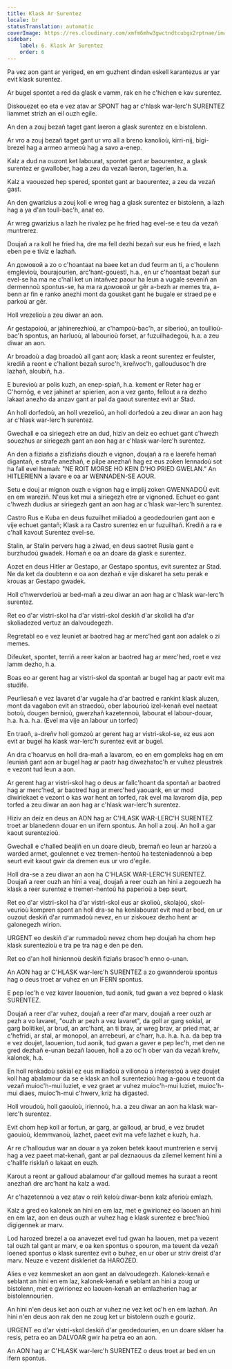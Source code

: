 ```yaml
---
title: Klask Ar Surentez
locale: br
statusTranslation: automatic
coverImage: https://res.cloudinary.com/xmfm6mhw3gwctndtcubgx2rptnae/image/upload/v1740337243/small_cover_educacion_fundamental_a051170f1c.webp
sidebar:
    label: 6. Klask Ar Surentez
    order: 6
---
```

Pa vez aon gant ar yeriged, en em guzhent dindan eskell karantezus ar yar evit klask surentez.

Ar bugel spontet a red da glask e vamm, rak en he c'hichen e kav surentez.

Diskouezet eo eta e vez atav ar SPONT hag ar c'hlask war-lerc'h SURENTEZ liammet strizh an eil ouzh egile.

An den a zouj bezañ taget gant laeron a glask surentez en e bistolenn.

Ar vro a zouj bezañ taget gant ur vro all a breno kanolioù, kirri-nij, bigi-brezel hag a armeo armeoù hag a savo a-enep.

Kalz a dud na ouzont ket labourat, spontet gant ar baourentez, a glask surentez er gwallober, hag a zeu da vezañ laeron, tagerien, h.a.

Kalz a vaouezed hep spered, spontet gant ar baourentez, a zeu da vezañ gast.

An den gwarizius a zouj koll e wreg hag a glask surentez er bistolenn, a lazh hag a ya d'an toull-bac'h, anat eo.

Ar wreg gwarizius a lazh he rivalez pe he fried hag evel-se e teu da vezañ muntrerez.

Doujañ a ra koll he fried ha, dre ma fell dezhi bezañ sur eus he fried, e lazh eben pe e tiviz e lazhañ.

An домовой a zo o c'hoantaat na baee ket an dud feurm an ti, a c'houlenn emglevioù, bourajourien, arc'hant-gouestl, h.a., en ur c'hoantaat bezañ sur evel-se ha ma ne c'hall ket un intañvez paour ha leun a vugale seveniñ an dermennoù spontus-se, ha ma ra домовой ur gêr a-bezh ar memes tra, a-benn ar fin e ranko anezhi mont da gousket gant he bugale er straed pe e parkoù ar gêr.

Holl vrezelioù a zeu diwar an aon.

Ar gestapoioù, ar jahinerezhioù, ar c'hampoù-bac'h, ar siberioù, an toullioù-bac'h spontus, an harluoù, al labourioù forset, ar fuzuilhadegoù, h.a. a zeu diwar an aon.

Ar broadoù a dag broadoù all gant aon; klask a reont surentez er feulster, krediñ a reont e c'hallont bezañ suroc'h, kreñvoc'h, galloudusoc'h dre lazhañ, aloubiñ, h.a.

E burevioù ar polis kuzh, an enep-spiañ, h.a. kement er Reter hag er C'hornôg, e vez jahinet ar spierien, aon a vez ganto, fellout a ra dezho lakaat anezho da anzav gant ar pal da gaout surentez evit ar Stad.

An holl dorfedoù, an holl vrezelioù, an holl dorfedoù a zeu diwar an aon hag ar c'hlask war-lerc'h surentez.

Gwechall e oa siriegezh etre an dud, hiziv an deiz eo echuet gant c'hwezh souezhus ar siriegezh gant an aon hag ar c'hlask war-lerc'h surentez.

An den a fiziañs a zisfiziañs diouzh e vignon, doujañ a ra e laerefe hemañ digantañ, e strafe anezhañ, e pilpe anezhañ hag ez eus zoken lennadoù sot ha fall evel hemañ: "NE ROIT MORSE HO KEIN D'HO PRIED GWELAN." An HITLERIENN a lavare e oa ar WENNADEN-SE AOUR.

Setu e douj ar mignon ouzh e vignon hag e implij zoken GWENNADOÙ evit en em wareziñ. N'eus ket mui a siriegezh etre ar vignoned. Echuet eo gant c'hwezh dudius ar siriegezh gant an aon hag ar c'hlask war-lerc'h surentez.

Castro Rus e Kuba en deus fuzuilhet miliadoù a geodedourien gant aon e vije echuet gantañ; Klask a ra Castro surentez en ur fuzuilhañ. Krediñ a ra e c'hall kavout Surentez evel-se.

Stalin, ar Stalin pervers hag a ziwad, en deus saotret Rusia gant e burzhudoù gwadek. Homañ e oa an doare da glask e surentez.

Aozet en deus Hitler ar Gestapo, ar Gestapo spontus, evit surentez ar Stad. Ne da ket da doubtenn e oa aon dezhañ e vije diskaret ha setu perak e krouas ar Gestapo gwadek.

Holl c'hwervderioù ar bed-mañ a zeu diwar an aon hag ar c'hlask war-lerc'h surentez.

Ret eo d'ar vistri-skol ha d'ar vistri-skol deskiñ d'ar skolidi ha d'ar skoliadezed vertuz an dalvoudegezh.

Regretabl eo e vez leuniet ar baotred hag ar merc'hed gant aon adalek o zi memes.

Difeuket, spontet, terriñ a reer kalon ar baotred hag ar merc'hed, roet e vez lamm dezho, h.a.

Boas eo ar gerent hag ar vistri-skol da spontañ ar bugel hag ar paotr evit ma studife.

Peurliesañ e vez lavaret d'ar vugale ha d'ar baotred e rankint klask aluzen, mont da vagabon evit an straedoù, ober labourioù izel-kenañ evel naetaat botoù, dougen bernioù, gwerzhañ kazetennoù, labourat el labour-douar, h.a. h.a. h.a. (Evel ma vije an labour un torfed)

En traoñ, a-dreñv holl gomzoù ar gerent hag ar vistri-skol-se, ez eus aon evit ar bugel ha klask war-lerc'h surentez evit ar bugel.

An dra c'hoarvus en holl dra-mañ a lavarom, eo en em gompleks hag en em leuniañ gant aon ar bugel hag ar paotr hag diwezhatoc'h er vuhez pleustrek e vezont tud leun a aon.

Ar gerent hag ar vistri-skol hag o deus ar fallc'hoant da spontañ ar baotred hag ar merc'hed, ar baotred hag ar merc'hed yaouank, en ur mod diwiriekaet e vezont o kas war hent an torfed, rak evel ma lavarom dija, pep torfed a zeu diwar an aon hag ar c'hlask war-lerc'h surentez.

Hiziv an deiz en deus an AON hag ar C'HLASK WAR-LERC'H SURENTEZ troet ar blanedenn douar en un ifern spontus. An holl a zouj. An holl a gar kaout surentezioù.

Gwechall e c'halled beajiñ en un doare dieub, bremañ eo leun ar harzoù a warded armet, goulennet e vez tremen-hentoù ha testeniadennoù a bep seurt evit kaout gwir da dremen eus ur vro d'egile.

Holl dra-se a zeu diwar an aon ha C'HLASK WAR-LERC'H SURENTEZ. Doujañ a reer ouzh an hini a veaj, doujañ a reer ouzh an hini a zegouezh ha klask a reer surentez e tremen-hentoù ha paperioù a bep seurt.

Ret eo d'ar vistri-skol ha d'ar vistri-skol eus ar skolioù, skolajoù, skol-veurioù kompren spont an holl dra-se ha kenlabourat evit mad ar bed, en ur ouzout deskiñ d'ar rummadoù nevez, en ur ziskouez dezho hent ar galonegezh wirion.

URGENT eo deskiñ d'ar rummadoù nevez chom hep doujañ ha chom hep klask surentezioù e tra pe tra nag e den pe den.

Ret eo d'an holl hiniennoù deskiñ fiziañs brasoc'h enno o-unan.

An AON hag ar C'HLASK war-lerc'h SURENTEZ a zo gwannderoù spontus hag o deus troet ar vuhez en un IFERN spontus.

E pep lec'h e vez kaver laouenion, tud aonik, tud gwan a vez bepred o klask SURENTEZ.

Doujañ a reer d'ar vuhez, doujañ a reer d'ar marv, doujañ a reer ouzh ar pezh a vo lavaret, "ouzh ar pezh a vez lavaret", da goll ar garg sokial, ar garg bolitikel, ar brud, an arc'hant, an ti brav, ar wreg brav, ar pried mat, ar c'hefridi, ar stal, ar monopol, an arrebeuri, ar c'harr, h.a. h.a. h.a. da bep tra e vez doujet, laouenion, tud aonik, tud gwan a gaver e pep lec'h, met den ne gred dezhañ e-unan bezañ laouen, holl a zo oc'h ober van da vezañ kreñv, kalonek, h.a.

En holl renkadoù sokial ez eus miliadoù a vilionoù a interestoù a vez doujet koll hag abalamour da se e klask an holl surentezioù hag a-gaou e teuont da vezañ muioc'h-mui luziet, e vez graet ar vuhez muioc'h-mui luziet, muioc'h-mui diaes, muioc'h-mui c'hwerv, kriz ha digasted.

Holl vroudoù, holl gaouioù, iriennoù, h.a. a zeu diwar an aon ha klask war-lerc'h surentez.

Evit chom hep koll ar fortun, ar garg, ar galloud, ar brud, e vez brudet gaouioù, klemmvanoù, lazhet, paeet evit ma vefe lazhet e kuzh, h.a.

Ar re c'halloudus war an douar a ya zoken betek kaout muntrerien e servij hag a vez paeet mat-kenañ, gant ar pal deznaouus da zilemel kement hini a c'hallfe risklañ o lakaat en euzh.

Karout a reont ar galloud abalamour d'ar galloud memes ha suraat a reont anezhañ dre arc'hant ha kalz a wad.

Ar c'hazetennoù a vez atav o reiñ keloù diwar-benn kalz aferioù emlazh.

Kalz a gred eo kalonek an hini en em laz, met e gwirionez eo laouen an hini en em laz, aon en deus ouzh ar vuhez hag e klask surentez e brec'hioù digigennek ar marv.

Lod harozed brezel a oa anavezet evel tud gwan ha laouen, met pa vezent tal ouzh tal gant ar marv, e oa ken spontus o spouron, ma teuent da vezañ loened spontus o klask surentez evit o buhez, en ur ober ur striv dreist d'ar marv. Neuze e vezent diskleriet da HAROZED.

Alies e vez kemmesket an aon gant an dalvoudegezh. Kalonek-kenañ e seblant an hini en em laz, kalonek-kenañ e seblant an hini a zoug ur bistolenn, met e gwirionez eo laouen-kenañ an emlazherien hag ar bistolennourien.

An hini n'en deus ket aon ouzh ar vuhez ne vez ket oc'h en em lazhañ. An hini n'en deus aon rak den ne zoug ket ur bistolenn ouzh e gouriz.

URGENT eo d'ar vistri-skol deskiñ d'ar geodedourien, en un doare sklaer ha resis, petra eo an DALVOAR gwir ha petra eo an aon.

An AON hag ar C'HLASK war-lerc'h SURENTEZ o deus troet ar bed en un ifern spontus.

